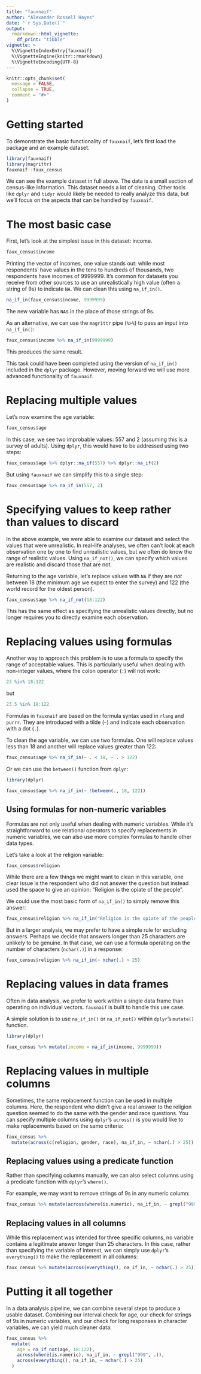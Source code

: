 ```yaml
---
title: "fauxnaif"
author: "Alexander Rossell Hayes"
date: "`r Sys.Date()`"
output:
  rmarkdown::html_vignette:
    df_print: "tibble"
vignette: >
  %\VignetteIndexEntry{fauxnaif}
  %\VignetteEngine{knitr::rmarkdown}
  %\VignetteEncoding{UTF-8}
---
```


```r
knitr::opts_chunk$set(
  message = FALSE,
  collapse = TRUE,
  comment = "#>"
)
```

# Getting started

To demonstrate the basic functionality of `fauxnaif`, let's first load the package and an example dataset.

```r
library(fauxnaif)
library(magrittr)
fauxnaif::faux_census
```

We can see the example dataset in full above.
The data is a small section of census-like information.
This dataset needs a lot of cleaning.
Other tools like `dplyr` and `tidyr` would likely be needed to really analyze this data, but we'll focus on the aspects that can be handled by `fauxnaif`.

# The most basic case

First, let's look at the simplest issue in this dataset: income.

```r
faux_census$income
```

Printing the vector of incomes, one value stands out: while most respondents' have values in the tens to hundreds of thousands, two respondents have incomes of 9999999.
It's common for datasets you receive from other sources to use an unrealistically high value (often a string of 9s) to indicate `NA`.
We can clean this using `na_if_in()`.

```r
na_if_in(faux_census$income, 9999999)
```

The new variable has `NA`s in the place of those strings of 9s.

As an alternative, we can use the `magrittr` pipe (`%>%`) to pass an input into `na_if_in()`:

```r
faux_census$income %>% na_if_in(9999999)
```

This produces the same result.

This task could have been completed using the version of `na_if_in()` included in the `dplyr` package.
However, moving forward we will use more advanced functionality of `fauxnaif`.

# Replacing multiple values

Let's now examine the age variable:

```r
faux_census$age
```

In this case, we see two improbable values: 557 and 2 (assuming this is a survey of adults).
Using `dplyr`, this would have to be addressed using two steps:

```r
faux_census$age %>% dplyr::na_if(557) %>% dplyr::na_if(2)
```

But using `fauxnaif` we can simplify this to a single step:

```r
faux_census$age %>% na_if_in(557, 2)
```

# Specifying values to keep rather than values to discard

In the above example, we were able to examine our dataset and select the values that were unrealistic.
In real-life analyses, we often can't look at each observation one by one to find unrealistic values, but we often do know the range of realistic values.
Using `na_if_not()`, we can specify which values are realistic and discard those that are not.

Returning to the age variable, let's replace values with `NA` if they are *not* between 18 (the minimum age we expect to enter the survey) and 122 (the world record for the oldest person).

```r
faux_census$age %>% na_if_not(18:122)
```

This has the same effect as specifying the unrealistic values directly, but no longer requires you to directly examine each observation.

# Replacing values using formulas

Another way to approach this problem is to use a formula to specify the range of acceptable values.
This is particularly useful when dealing with non-integer values, where the colon operator (`:`) will not work:

```r
23 %in% 18:122
```

but

```r
23.5 %in% 18:122
```

Formulas in `fauxnaif` are based on the formula syntax used in `rlang` and `purrr`.
They are introduced with a tilde (`~`) and indicate each observation with a dot (`.`).

To clean the age variable, we can use two formulas.
One will replace values less than 18 and another will replace values greater than 122:

```r
faux_census$age %>% na_if_in(~ . < 18, ~ . > 122)
```

Or we can use the `between()` function from `dplyr`:

```r
library(dplyr)

faux_census$age %>% na_if_in(~ !between(., 18, 122))
```

## Using formulas for non-numeric variables

Formulas are not only useful when dealing with numeric variables.
While it's straightforward to use relational operators to specify replacements in numeric variables, we can also use more complex formulas to handle other data types.

Let's take a look at the religion variable:

```r
faux_census$religion
```

While there are a few things we might want to clean in this variable, one clear issue is the respondent who did not answer the question but instead used the space to give an opinion: "Religion is the opiate of the people".

We could use the most basic form of `na_if_in()` to simply remove this answer:

```r
faux_census$religion %>% na_if_in("Religion is the opiate of the people")
```

But in a larger analysis, we may prefer to have a simple rule for excluding answers.
Perhaps we decide that answers longer than 25 characters are unlikely to be genuine.
In that case, we can use a formula operating on the number of characters (`nchar(.)`) in a response:

```r
faux_census$religion %>% na_if_in(~ nchar(.) > 25)
```

# Replacing values in data frames

Often in data analysis, we prefer to work within a single data frame than operating on individual vectors.
`fauxnaif` is built to handle this use case.

A simple solution is to use `na_if_in()` or `na_if_not()` within `dplyr`'s `mutate()` function.

```r
library(dplyr)

faux_census %>% mutate(income = na_if_in(income, 9999999))
```

# Replacing values in multiple columns

Sometimes, the same replacement function can be used in multiple columns.
Here, the respondent who didn't give a real answer to the religion question seemed to do the same with the gender and race questions.
You can specify multiple columns using `dplyr`'s `across()` is you would like to make replacements based on the same criteria:

```r
faux_census %>%
  mutate(across(c(religion, gender, race), na_if_in, ~ nchar(.) > 25))
```

## Replacing values using a predicate function

Rather than specifying columns manually, we can also select columns using a predicate function with `dplyr`'s `where()`.

For example, we may want to remove strings of 9s in any numeric column:

```r
faux_census %>% mutate(across(where(is.numeric), na_if_in, ~ grepl("999", .)))
```

## Replacing values in all columns

While this replacement was intended for three specific columns, no variable contains a legitimate answer longer than 25 characters.
In this case, rather than specifying the variable of interest, we can simply use `dplyr`'s `everything()` to make the replacement in all columns:

```r
faux_census %>% mutate(across(everything(), na_if_in, ~ nchar(.) > 25))
```

# Putting it all together

In a data analysis pipeline, we can combine several steps to produce a usable dataset.
Combining our interval check for age, our check for strings of 9s in numeric variables, and our check for long responses in character variables, we can yield much cleaner data:

```r
faux_census %>%
  mutate(
    age = na_if_not(age, 18:122),
    across(where(is.numeric), na_if_in, ~ grepl("999", .)),
    across(everything(), na_if_in, ~ nchar(.) > 25)
  )
```


